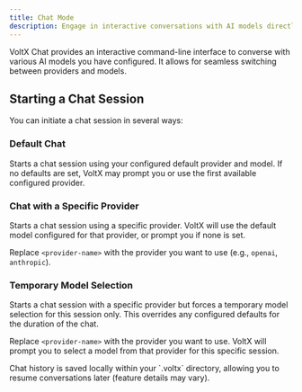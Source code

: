 ```yaml
---
title: Chat Mode
description: Engage in interactive conversations with AI models directly from your terminal using VoltX Chat.
---
```



VoltX Chat provides an interactive command-line interface to converse with various AI models you have configured. It allows for seamless switching between providers and models.

## Starting a Chat Session

You can initiate a chat session in several ways:

### Default Chat

Starts a chat session using your configured default provider and model. If no defaults are set, VoltX may prompt you or use the first available configured provider.

<DynamicCodeBlock lang="bash" code="voltx chat" />

### Chat with a Specific Provider

Starts a chat session using a specific provider. VoltX will use the default model configured for that provider, or prompt you if none is set.

<DynamicCodeBlock lang="bash" code="voltx chat <provider-name>" />

Replace `<provider-name>` with the provider you want to use (e.g., `openai`, `anthropic`).

### Temporary Model Selection

Starts a chat session with a specific provider but forces a temporary model selection for this session only. This overrides any configured defaults for the duration of the chat.

<DynamicCodeBlock lang="bash" code="voltx chat <provider-name> --temp" />

Replace `<provider-name>` with the provider you want to use. VoltX will prompt you to select a model from that provider for this specific session.

<Callout>
	Chat history is saved locally within your `.voltx` directory, allowing you
	to resume conversations later (feature details may vary).
</Callout>
